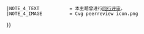 {{WPBannerMeta
|PROJECT             = 中国
 |BANNER_NAME        = Template:中国专题
 |substcheck=<includeonly>{{subst:</includeonly><includeonly>substcheck}}</includeonly>
 |small={{{small|}}}
 |category={{{category|¬}}}
 |listas={{{listas|}}}
|PROJECT_LINK     = PJ:中国
|IMAGE_LEFT          = China satellite.png
 |IMAGE_LEFT_SMALL   = 
 |IMAGE_LEFT_LARGE   = 
|MAIN_ARTICLE        = [[中国]]领域
|QUALITY_SCALE          = inline
 |class={{class mask|{{{class|}}}
|forceNA=yes
|category=yes
|disambig=yes
|portal=yes
|redirect=yes
|template=yes
|project=yes
|future=yes
|current=yes
|needed=yes
|merge=yes
}}
 |auto={{{auto|}}}
 |importance={{{importance|}}}
|ASSESSMENT_LINK     = PJ:中国/评级
|MAIN_TEXT           = 
|PORTAL              = 中国
|PORTAL_IMG          = China.svg
|MAIN_CAT            = 
|COMMENTS            = yes
 |COMMENTS_CAT       = 
 |COMMENTS_FORCE     = yes
 |BOTTOM_TEXT=
|attention              = {{{attention|}}}
 |ATTENTION_CAT         = 需要关注的中国条目
|infobox                = {{{needs-infobox|}}}
 |INFOBOX_CAT           = 需要信息框的中国条目
|note 1                 = {{{ref|}}}
 |NOTE_1_TEXT           = 根據標記，本條目需要補充更多來源以供查證。
 |NOTE_1_IMAGE          = Question book-4.svg
 |NOTE_1_CAT            = 需要補充來源的中国条目
|note 2                 = {{{photo|}}}
 |NOTE_2_TEXT           = 根據標記，本條目需要添加圖片以提升條目品質。
 |NOTE_2_IMAGE          = Gnome-image-x-generic.svg
 |NOTE_2_CAT            = 需要添加图片的中国条目
|note 3                 = {{{problem|}}}
 |NOTE_3_TEXT           = 根據標記，本條目需要處理編輯上的問題。
 |NOTE_3_IMAGE          = Broom icon.svg
 |NOTE_3_CAT            = 需要处理问题的中国条目
|note 4                 = {{#ifexist:Wikipedia:同行评审/{{BASEPAGENAME}}|yes|}}
 |NOTE_4_TEXT           = 本主题曾进行[[Wikipedia:同行评审/{{BASEPAGENAME}}|同行评审]]。
 |NOTE_4_IMAGE          = Cvg peerreview icon.png
}}<noinclude>
{{documentation}}
</noinclude>